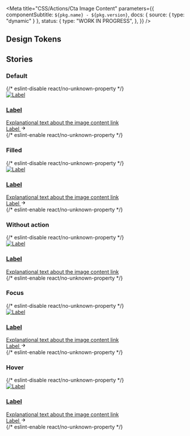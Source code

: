 
<Meta
  title="CSS/Actions/Cta Image Content"
  parameters={{
    componentSubtitle: `${pkg.name} - ${pkg.version}`,
    docs: { source: { type: "dynamic" } },
    status: {
      type: "WORK IN PROGRESS",
    },
  }}
/>

<Description markdown={readme} />

## Design Tokens

<DesignTokenDocBlock categoryName="PageButtons" viewType="table" />

## Stories

### Default

<Canvas>
  {/* eslint-disable react/no-unknown-property */}
  <Story name="Default">
    <a aria-labelledby="label-1" href="https://google.nl/" class="denhaag-cta-image-content">
      <div class="denhaag-cta-image-content__column denhaag-cta-image-content__image-wrapper">
        <img
          class="denhaag-cta-image-content__image"
          srcset="https://via.placeholder.com/480x270/90D40166 480w,
                  https://via.placeholder.com/768x432/90D40166 768w,
                  https://via.placeholder.com/1290x725/90D40166 1290w"
          src="https://via.placeholder.com/1290x725/90D40166"
          alt="Label"
          loading="lazy"
        />
      </div>
      <div class="denhaag-cta-image-content__column">
        <div class="denhaag-cta-image-content__content">
          <h3 id="label-1" class="denhaag-cta-image-content__label">
            Label
          </h3>
          <div class="denhaag-cta-image-content__text">Explanational text about the image content link</div>
          <span class="denhaag-button denhaag-button--end-icon denhaag-cta-image-content__button">
            Label
            <span class="denhaag-button__icon">
              <svg
                aria-hidden="true"
                class="denhaag-icon"
                focusable="false"
                height="1em"
                viewBox="0 0 24 24"
                width="1em"
                xmlns="http://www.w3.org/2000/svg"
              >
                <path d="M12.293 5.293a1 1 0 011.414 0l6 6a1 1 0 010 1.414l-6 6a1 1 0 01-1.414-1.414L16.586 13H5a1 1 0 110-2h11.586l-4.293-4.293a1 1 0 010-1.414z" />
              </svg>
            </span>
          </span>
        </div>
      </div>
    </a>
  </Story>
  {/* eslint-enable react/no-unknown-property */}
</Canvas>

### Filled

<Canvas>
  {/* eslint-disable react/no-unknown-property */}
  <Story name="Filled">
    <a
      aria-labelledby="label-2"
      href="https://google.nl/"
      class="denhaag-cta-image-content denhaag-cta-image-content--filled"
    >
      <div class="denhaag-cta-image-content__column denhaag-cta-image-content__image-wrapper">
        <img
          class="denhaag-cta-image-content__image"
          srcset="https://via.placeholder.com/480x270/90D40166 480w,
                  https://via.placeholder.com/768x432/90D40166 768w,
                  https://via.placeholder.com/1290x725/90D40166 1290w"
          src="https://via.placeholder.com/1290x725/90D40166"
          alt="Label"
          loading="lazy"
        />
      </div>
      <div class="denhaag-cta-image-content__column">
        <div class="denhaag-cta-image-content__content">
          <h3 id="label-2" class="denhaag-cta-image-content__label">
            Label
          </h3>
          <div class="denhaag-cta-image-content__text">Explanational text about the image content link</div>
          <span class="denhaag-button denhaag-button--end-icon denhaag-cta-image-content__button">
            Label
            <span class="denhaag-button__icon">
              <svg
                aria-hidden="true"
                class="denhaag-icon"
                focusable="false"
                height="1em"
                viewBox="0 0 24 24"
                width="1em"
                xmlns="http://www.w3.org/2000/svg"
              >
                <path d="M12.293 5.293a1 1 0 011.414 0l6 6a1 1 0 010 1.414l-6 6a1 1 0 01-1.414-1.414L16.586 13H5a1 1 0 110-2h11.586l-4.293-4.293a1 1 0 010-1.414z" />
              </svg>
            </span>
          </span>
        </div>
      </div>
    </a>
  </Story>
  {/* eslint-enable react/no-unknown-property */}
</Canvas>

### Without action

<Canvas>
  {/* eslint-disable react/no-unknown-property */}
  <Story name="Without Action">
    <a aria-labelledby="label-3" href="https://google.nl/" class="denhaag-cta-image-content">
      <div class="denhaag-cta-image-content__column denhaag-cta-image-content__image-wrapper">
        <img
          class="denhaag-cta-image-content__image"
          srcset="https://via.placeholder.com/480x270/90D40166 480w,
                  https://via.placeholder.com/768x432/90D40166 768w,
                  https://via.placeholder.com/1290x725/90D40166 1290w"
          src="https://via.placeholder.com/1290x725/90D40166"
          alt="Label"
          loading="lazy"
        />
      </div>
      <div class="denhaag-cta-image-content__column">
        <div class="denhaag-cta-image-content__content">
          <h3 id="label-3" class="denhaag-cta-image-content__label">
            Label
          </h3>
          <div class="denhaag-cta-image-content__text">Explanational text about the image content link</div>
        </div>
      </div>
    </a>
  </Story>
  {/* eslint-enable react/no-unknown-property */}
</Canvas>

### Focus

<Canvas>
  {/* eslint-disable react/no-unknown-property */}
  <Story name="Focus">
    <a
      aria-labelledby="label-4"
      href="https://google.nl/"
      class="denhaag-cta-image-content denhaag-cta-image-content--focus"
    >
      <div class="denhaag-cta-image-content__column denhaag-cta-image-content__image-wrapper">
        <img
          class="denhaag-cta-image-content__image"
          srcset="https://via.placeholder.com/480x270/90D40166 480w,
                  https://via.placeholder.com/768x432/90D40166 768w,
                  https://via.placeholder.com/1290x725/90D40166 1290w"
          src="https://via.placeholder.com/1290x725/90D40166"
          alt="Label"
          loading="lazy"
        />
      </div>
      <div class="denhaag-cta-image-content__column">
        <div class="denhaag-cta-image-content__content">
          <h3 id="label-4" class="denhaag-cta-image-content__label">
            Label
          </h3>
          <div class="denhaag-cta-image-content__text">Explanational text about the image content link</div>
          <span aria-hidden="true" class="denhaag-button denhaag-button--end-icon denhaag-cta-image-content__button">
            Label
            <span class="denhaag-button__icon">
              <svg
                aria-hidden="true"
                class="denhaag-icon"
                focusable="false"
                height="1em"
                viewBox="0 0 24 24"
                width="1em"
                xmlns="http://www.w3.org/2000/svg"
              >
                <path d="M12.293 5.293a1 1 0 011.414 0l6 6a1 1 0 010 1.414l-6 6a1 1 0 01-1.414-1.414L16.586 13H5a1 1 0 110-2h11.586l-4.293-4.293a1 1 0 010-1.414z" />
              </svg>
            </span>
          </span>
        </div>
      </div>
    </a>
  </Story>
  {/* eslint-enable react/no-unknown-property */}
</Canvas>

### Hover

<Canvas>
  {/* eslint-disable react/no-unknown-property */}
  <Story name="Hover">
    <a
      aria-labelledby="label-5"
      href="https://google.nl/"
      class="denhaag-cta-image-content denhaag-cta-image-content--hover"
    >
      <div class="denhaag-cta-image-content__column denhaag-cta-image-content__image-wrapper">
        <img
          class="denhaag-cta-image-content__image"
          srcset="https://via.placeholder.com/480x270/90D40166 480w,
                  https://via.placeholder.com/768x432/90D40166 768w,
                  https://via.placeholder.com/1290x725/90D40166 1290w"
          src="https://via.placeholder.com/1290x725/90D40166"
          alt="Label"
          loading="lazy"
        />
      </div>
      <div class="denhaag-cta-image-content__column">
        <div class="denhaag-cta-image-content__content">
          <h3 id="label-5" class="denhaag-cta-image-content__label">
            Label
          </h3>
          <div class="denhaag-cta-image-content__text">Explanational text about the image content link</div>
          <span aria-hidden="true" class="denhaag-button denhaag-button--end-icon denhaag-cta-image-content__button">
            Label
            <span class="denhaag-button__icon">
              <svg
                aria-hidden="true"
                class="denhaag-icon"
                focusable="false"
                height="1em"
                viewBox="0 0 24 24"
                width="1em"
                xmlns="http://www.w3.org/2000/svg"
              >
                <path d="M12.293 5.293a1 1 0 011.414 0l6 6a1 1 0 010 1.414l-6 6a1 1 0 01-1.414-1.414L16.586 13H5a1 1 0 110-2h11.586l-4.293-4.293a1 1 0 010-1.414z" />
              </svg>
            </span>
          </span>
        </div>
      </div>
    </a>
  </Story>
  {/* eslint-enable react/no-unknown-property */}
</Canvas>
